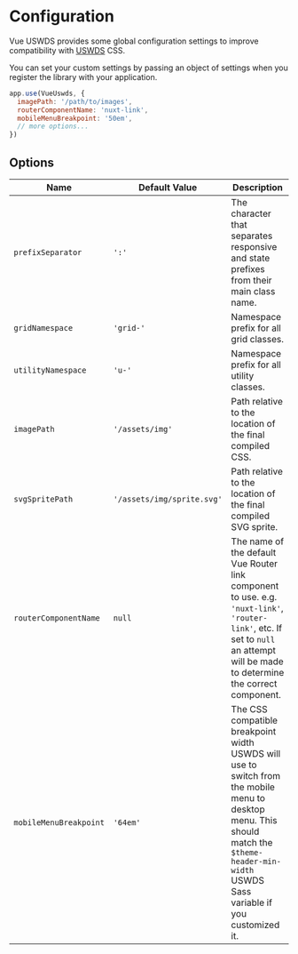 
<Meta title='Guide/Configuration' />

# Configuration

Vue USWDS provides some global configuration settings to improve compatibility with [USWDS](https://designsystem.digital.gov/documentation/settings/) CSS.

You can set your custom settings by passing an object of settings when you register the library with your application.

```javascript
app.use(VueUswds, {
  imagePath: '/path/to/images',
  routerComponentName: 'nuxt-link',
  mobileMenuBreakpoint: '50em',
  // more options...
})
```

## Options

| Name | Default Value | Description |
| --- | --- | --- |
| `prefixSeparator` | `':'` | The character that separates responsive and state prefixes from their main class name. |
| `gridNamespace` | `'grid-'` | Namespace prefix for all grid classes. |
| `utilityNamespace` | `'u-'` | Namespace prefix for all utility classes. |
| `imagePath` | `'/assets/img'` | Path relative to the location of the final compiled CSS. |
| `svgSpritePath` | `'/assets/img/sprite.svg'` | Path relative to the location of the final compiled SVG sprite. |
| `routerComponentName` | `null` | The name of the default Vue Router link component to use. e.g. `'nuxt-link'`, `'router-link'`, etc. If set to `null` an attempt will be made to determine the correct component. |
| `mobileMenuBreakpoint` | `'64em'` | The CSS compatible breakpoint width USWDS will use to switch from the mobile menu to desktop menu. This should match the `$theme-header-min-width` USWDS Sass variable if you customized it. |
